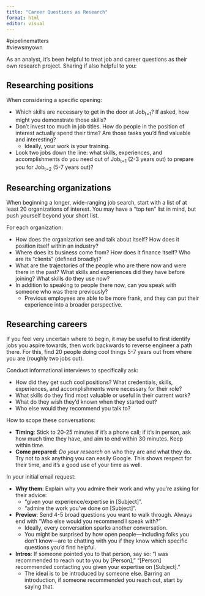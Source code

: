 ```yaml
---
title: "Career Questions as Research"
format: html
editor: visual
---
```


#pipelinematters\
#viewsmyown

As an analyst, it's been helpful to treat job and career questions as their own research project. Sharing if also helpful to you:

## Researching positions

When considering a specific opening:

-   Which skills are necessary to get in the door at Job<sub>t=1</sub>? If asked, how might you demonstrate those skills?\
-   Don’t invest too much in job titles. How do people in the position of interest actually spend their time? Are those tasks you’d find valuable and interesting?
    -   Ideally, your work is your training.\
-   Look two jobs down the line: what skills, experiences, and accomplishments do you need out of Job<sub>t=1</sub> (2-3 years out) to prepare you for Job<sub>t=2</sub> (5-7 years out)?

## Researching organizations

When beginning a longer, wide-ranging job search, start with a list of at least 20 organizations of interest. You may have a "top ten" list in mind, but push yourself beyond your short list.

For each organization:

-   How does the organization see and talk about itself? How does it position itself within an industry?\
-   Where does its business come from? How does it finance itself? Who are its “clients” (defined broadly)?\
-   What are the trajectories of the people who are there now and were there in the past? What skills and experiences did they have before joining? What skills do they use now?\
-   In addition to speaking to people there now, can you speak with someone who was there previously?
    -   Previous employees are able to be more frank, and they can put their experience into a broader perspective.

## Researching careers

If you feel very uncertain where to begin, it may be useful to first identify jobs you aspire towards, then work backwards to reverse engineer a path there. For this, find 20 people doing cool things 5-7 years out from where you are (roughly two jobs out).

Conduct informational interviews to specifically ask:

-   How did they get such cool positions? What credentials, skills, experiences, and accomplishments were necessary for their role?\
-   What skills do they find most valuable or useful in their current work?\
-   What do they wish they’d known when they started out?\
-   Who else would they recommend you talk to?

How to scope these conversations:

-   **Timing**: Stick to 20-25 minutes if it’s a phone call; if it’s in person, ask how much time they have, and aim to end within 30 minutes. Keep within time.\
-   **Come prepared**: *Do your research* on who they are and what they do. Try not to ask anything you can easily Google. This shows respect for their time, and it’s a good use of your time as well.

In your initial email request:

-   **Why them**: Explain why you admire their work and why you’re asking for their advice:
    -   “given your experience/expertise in \[Subject\]".\
    -   “admire the work you’ve done on \[Subject\]”.
-   **Preview**: Send 4-5 broad questions you want to walk through. Always end with “Who else would you recommend I speak with?”
    -   Ideally, every conversation sparks another conversation.\
    -   You might be surprised by how open people—including folks you don’t know—are to chatting with you if they know which specific questions you’d find helpful.\
-   **Intros**: If someone pointed you to that person, say so: “I was recommended to reach out to you by \[Person\],” “\[Person\] recommended contacting you given your expertise on \[Subject\].”
    -   The ideal is to be introduced by someone else. Barring an introduction, if someone recommended you reach out, start by saying that.
